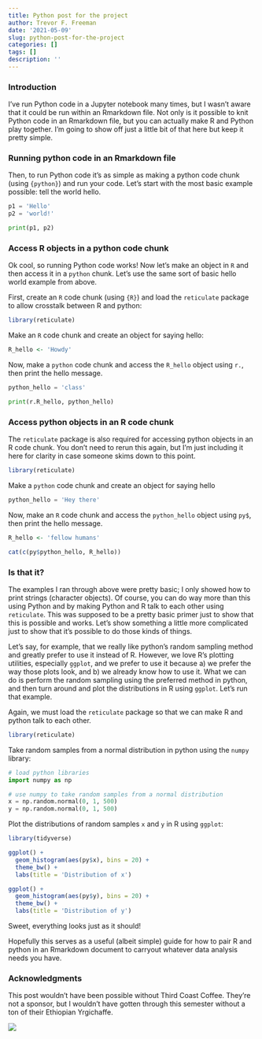 ```yaml
---
title: Python post for the project
author: Trevor F. Freeman
date: '2021-05-09'
slug: python-post-for-the-project
categories: []
tags: []
description: ''
---
```


### Introduction

I've run Python code in a Jupyter notebook many times, but I wasn't aware that it could be run within an Rmarkdown file. Not only is it possible to knit Python code in an Rmarkdown file, but you can actually make R and Python play together. I'm going to show off just a little bit of that here but keep it pretty simple. 

### Running python code in an Rmarkdown file

Then, to run Python code it's as simple as making a python code chunk (using `{python}`) and run your code. Let's start with the most basic example possible: tell the world hello.

```python
p1 = 'Hello'
p2 = 'world!'

print(p1, p2)
```

### Access R objects in a python code chunk

Ok cool, so running Python code works! Now let's make an object in `R` and then access it in a `python` chunk. Let's use the same sort of basic hello world example from above.

First, create an `R` code chunk (using `{R}`) and load the `reticulate` package to allow crosstalk between R and python:

```r
library(reticulate)
```

Make an `R` code chunk and create an object for saying hello:

```r
R_hello <- 'Howdy'
```

Now, make a `python` code chunk and access the `R_hello` object using `r.`, then print the hello message.

```python
python_hello = 'class'

print(r.R_hello, python_hello)
```

### Access python objects in an R code chunk

The `reticulate` package is also required for accessing python objects in an R code chunk. You don't need to rerun this again, but I'm just including it here for clarity in case someone skims down to this point.

```r
library(reticulate)
```

Make a `python` code chunk and create an object for saying hello

```python
python_hello = 'Hey there'
```

Now, make an `R` code chunk and access the `python_hello` object using `py$`, then print the hello message.

```r
R_hello <- 'fellow humans'

cat(c(py$python_hello, R_hello))
```

### Is that it?

The examples I ran through above were pretty basic; I only showed how to print strings (character objects). Of course, you can do way more than this using Python and by making Python and R talk to each other using `reticulate`. This was supposed to be a pretty basic primer just to show that this is possible and works. Let's show something a little more complicated just to show that it's possible to do those kinds of things.

Let's say, for example, that we really like python's random sampling method and greatly prefer to use it instead of R. However, we love R's plotting utilities, especially `ggplot`, and we prefer to use it because a) we prefer the way those plots look, and b) we already know how to use it. What we can do is perform the random sampling using the preferred method in python, and then turn around and plot the distributions in R using `ggplot`. Let's run that example.

Again, we must load the `reticulate` package so that we can make R and python talk to each other.

```r
library(reticulate)
```

Take random samples from a normal distribution in python using the `numpy` library:

```python
# load python libraries
import numpy as np

# use numpy to take random samples from a normal distribution
x = np.random.normal(0, 1, 500)
y = np.random.normal(0, 1, 500)
```

Plot the distributions of random samples `x` and `y` in R using `ggplot`:

```r
library(tidyverse)

ggplot() +
  geom_histogram(aes(py$x), bins = 20) +
  theme_bw() +
  labs(title = 'Distribution of x')

ggplot() +
  geom_histogram(aes(py$y), bins = 20) +
  theme_bw() +
  labs(title = 'Distribution of y')
```

Sweet, everything looks just as it should!

Hopefully this serves as a useful (albeit simple) guide for how to pair R and python in an Rmarkdown document to carryout whatever data analysis needs you have.

### Acknowledgments

This post wouldn't have been possible without Third Coast Coffee. They're not a sponsor, but I wouldn't have gotten through this semester without a ton of their Ethiopian Yrgichaffe.

![](https://www.thirdcoastcoffee.com/images/logo.jpg)